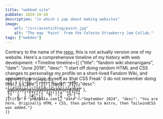 ```yaml
---
title: "webbed site"
pubDate: 2024-10-28
description: "in which i yap about making websites"
image:
    url: "/src/assets/blog/paint.jpg"
    alt: "The map 'Paint' from the Celeste Strawberry Jam Collab."
tags: ["webdev"]
---
```


<BlogLayout 
    title={frontmatter.title}
    description={frontmatter.description} 
    image={frontmatter.image.url} 
    alt={frontmatter.image.alt} 
    date={(frontmatter.pubDate).toString().slice(0,10)} 
    tags={frontmatter.tags}>

Contrary to the name of the [repo](https://github.com/phthallo/site-v1), this is not actually version one of my website. Here's a comprehensive timeline of my history with web development:
<Timeline timeline={[
    {"title": "fandom wiki shenanigans", "date": "June 2019", "desc": "I start off doing random HTML and CSS changes to personalise my profile on a short-lived Fandom Wiki, and apparently proclaim myself as 'that CSS Freak' (I do not remember doing this)." },
    {"title": "???", "date": "???", "desc": "ā̶͇͖̼͈͎̩͇̯̫͙̖͛̽̓̅̽̊͒̏͝ä̸͍̦̺̬͓́̈́̏͋̐̏̊͠a̴̰̖̐̚a̷͙͂͒̒̆̋͐̑̓̕͝͝s̸̡͔̰͔̪͖̼̝͎͍̽͒s̶̛͕̍̋̀͐̽̀̈́̓̄̽à̸͕̈́́̏͗̽̇ḑ̵̦̭͉̘̪͖͚̗̓͠ś̶̞̠̌̓̃̔͊̌͐̽͝d̵͇̬̬̠͉̍̀̂͂̐͋̃͊̄͘͜a̷͚͈̣͚̺̳̩͐͑s̷̡̢̢̠̮̮̹͖̒̃͜a̸̢̦͈͚͆́̋̓̋̿̈͝a̸̡͓͉͎͙͖͎̥̝̫̒̄́̓̍ȧ̶̡̛̫͍̬͙͎̖͍̎̐̆̓̏̀͆͘͜͠ạ̴̛̽͋̋̈́̑̓̚̚͝ą̵͓́͜e̴̡̥̯̳͍̎̔̾̔̊͑͆̊̊̐͝ͅf̶̨̛͈͉̥͎̦̀̈͛̽̍̄͛d̴̩̮̜̀̈̓͌̈́ä̶̛̝͔͓̠́̾̆̌͘ͅắ̷̧̢͈͕͉̜̹̠̖͈͒̕͘e̷͕̺͇̮̣̭͇͍̠̗̋͛̽̑̿̆̍͗̈́̓́ͅȁ̶͉̈̾͗̆͝é̵̫̄f̶̫͍̤͖̙̊̑͜ͅd̸̢͚͚̀͑̃̍̐̇̈͛̏͜ś̸̡̭͗́͊̐͂͘͝ş̷̛̮̺̗͓̙̤̮̃͌͒̈́͛̊d̸̮̜̰͐̈̿̓f̸̟͙͇̦̹̝̣̤͑͐̅̒͜" },

    {"title": "phthallo.com", "date": "September 2024", "desc": "You are here. Originally HTML + CSS, then ported to Astro, then TailwindCSS was added."}
    ]}
></Timeline>

</BlogLayout>